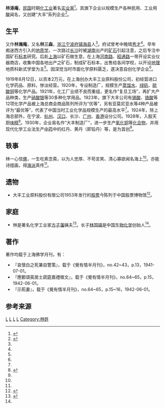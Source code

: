 '''林涤庵'''{{BD|1878年||1953年||}}，[[中華民國|民国]]时期[[化学工业|化工业]]著名[[实业家|实业家]]<ref name="lin shanghai">{{cite web |url=http://www.shtong.gov.cn/newsite/node2/node2245/node65059/node65069/node65117/node65123/userobject1ai60057.html |title=林涤庵 |publisher=上海市地方志办公室 |author=上海化工业志 |access-date=2019-04-20 |archive-date=2016-06-27 |archive-url=https://web.archive.org/web/20160627183907/http://www.shtong.gov.cn/Newsite/node2/node2245/node65059/node65069/node65117/node65123/userobject1ai60057.html |dead-url=no }}</ref>。其旗下企业以规模生产各种民用、工业用[[酸|酸]]闻名，又创建“大丰”系列企业<ref name="lin zhenhai">{{cite web |url=http://www.zhxww.net/zhnews401/zh4/zh04/20050810190813.htm |title=盛竹书 谢蘅牕 林涤庵传略 |publisher=镇海新闻网 |author=镇海网讯 |date=2005-08-10 |access-date=2016-09-10 |archive-date=2014-10-20 |archive-url=https://web.archive.org/web/20141020210618/http://www.zhxww.net/zhnews401/zh4/zh04/20050810190813.htm |dead-url=no }}</ref>。

==生平==
又作'''林滌庵'''，又名'''林三森'''，[[浙江|浙江]][[宁波府|宁波府]][[镇海县|镇海县]]人<ref name="lin zhenhai"/>。府试曾考中晚晴[[秀才|秀才]]<ref name="lin shanghai"/>。早年痴迷西方引入的[[地质学|地质学]]，一次路过[[长沙|长沙]]时被[[湖南|湖南]]出产的[[矿石|矿石]]引起注意，之后专注中国矿石[[标本|标本]]研究。后赴[[上海|上海]]以矿石做生意，在上海[[河南路_(上海)|河南路]]、[[昭通路|昭通路]]一带开设实业仪器商店，收集中国各地出产之矿石，制成矿石标本，出售给各间学校，以开设[[地理|地理]]地质科新式学堂为主<ref name="lin zhenhai"/>。因深觉当时市面化学原料匮乏，遂决意自创化学企业<ref name="lin shanghai"/>。

1919年8月12日，以资本2万元，在上海创办大丰工业原料股份公司，初经营进口化学药品、原料，惨淡经营。1920年，专设制造厂，规模生产[[蒸馏水|蒸馏水]]、[[绿矾|绿矾]]、[[硫酸铜|硫酸铜]]等化学产品。1921年，化工厂业绩不良而重组，更名作“复旦工场”，再扩大产品种类，生产[[硝酸银|硝酸银]]等30多种化学用品。1923年，旗下大丰公司有[[锡酸|锡酸]]、[[铬酸|铬酸]]等12项化学产品被上海总商会商品陈列所评为“优等”，另有亚莫尼亚水等4种产品被评为“最优等”，代表了中国当时工业化学品规模生产的最高水平<ref name="lin shanghai"/>。1924年，除上海总部外，在宁波、[[杭州|杭州]]、[[汉口|汉口]]、长沙、[[广州|广州]]、[[香港|香港]]设分公司。1928年，入股天厨[[味精|味精]]<ref>{{cite web|url=http://qk.laicar.com/M/Content/1137549 |title=天厨往事 |publisher=清华管理评论 |author=姜朋}}</ref>。1930年，企业易名作“大丰制造厂”，进一步生产[[氧化铜|氧化铜]]等[[化合物|化合物]]，并用现代化学工业法生产[[中药|中药]]中的红丹、黄丹（即铅丹）等，是为首创<ref name="lin zhenhai"/>。

==轶事==
林一心信[[汉传佛教|佛]]，一生吃素念斋，以为人忠厚、不苟言笑、清心寡欲闻名海上<ref name="lin shanghai"/>。亦能诗擅画，得[[海派|海派]]真传<ref name="lin shanghai"/>。

==遗物==
* 大丰工业原料股份有限公司1953年发行的[[股票|股票]]今陈列于中国股票博物馆<ref>{{cite web|url=http://www.ct66.com/mggp/1371.html |title=大丰工业原料股份有限公司 |publisher=中国股票博物馆}}</ref>。

==家庭==
* 林是著名化学工业家[[方子藩|方子藩]]姨夫<ref name="lin relative">{{cite web |url=http://www.shtong.gov.cn/newsite/node2/node2245/node65059/node65069/node65117/node65123/userobject1ai60068.html |title=方子藩 |publisher=上海市地方志办公室 |author=上海化工业志 |access-date=2019-04-20 |archive-date=2016-06-27 |archive-url=https://web.archive.org/web/20160627183931/http://www.shtong.gov.cn/Newsite/node2/node2245/node65059/node65069/node65117/node65123/userobject1ai60068.html |dead-url=no }}</ref>。长子[[林国镐|林国镐]]是中国[[生物化学|生物化学]]创始人<ref name="lin relative"/>。

==著作==
著作均载于上海佛学月刊，有：
* 『哀懷白之死兼自警策』，载于《覺有情半月刊》，no.42~43，p.13，1941-07-01。
* 『應鄭頌英居士蔬筵嘉禮徵文』，载于《覺有情半月刊》，no.64~65，p.15，1942-06-01。
* 『示荊妻』，载于《覺有情半月刊》，no.64~65，p.15~16，1942-06-01。

==参考来源==
{{reflist|2}}

[[Category:镇海县人|L]]
[[Category:宁波商帮|L]]
[[Category:宁波裔上海人|L]]
[[Category:中华民国大陆时期企业家|L]]
[[Category:林姓|Category:林姓]]